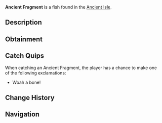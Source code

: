 {{FishInfobox
|image          = Ancient Fragment.png
|rarity         = Fragment
|sea            = First Sea
|location       = [[Ancient Isle]]
|sublocation    = 
|sources        = Fishing Rod
|radar_location = 
|xp             = 80
|weather        = 
|time           = 
|season         = 
|bait           = 
|base_weight    = 0.1
|base_value     = 500
|weight_range   = 0
|base_chance    = 0.01
|base_resil     = 100
}}
'''Ancient Fragment''' is a {{Rarity|Fragment}} fish found in the [[Ancient Isle]].

== Description ==
{{Description|A magical stone with an etching representing a mystical sea creature lost in time.|Bestiary Entry}}

== Obtainment ==
{{Description|Found in the oceans of Ancient Isles...|Bestiary Hint}}
{{Fish Availability|
Ancient Isle/Surrounding Ocean
|top_rods      = 
Ethereal Prism Rod\26263.99\86181.23;
Leviathan's Fang Rod\25812.38\100800.51;
Seraphic Rod\25092.47\86655.3;
No-Life Rod\24297.7\89987.98;
Rapid Rod\23988.53\126061.24;
Lucky Rod\18591.47\129873.01;
Resourceful Rod\21583.97\99438.48;
Flimsy Rod\15131.29\119580.53;
Firefly Rod\22547.49\154070.87;
Fast Rod\20807.03\150954.75;
Fungal Rod\18755.4\124768.93;
Training Rod\15036.04\90323.52;
Adventurer's Rod\14028.05\100475.77;
Rod Of The Forgotten Fang\23486.82\85992.19;
Challenger's Rod\22419.5\86180.58;
Rod Of The Depths\21147.68\84506.56;
Rod Of The Exalted One\20949.08\85258.39;
Zeus Rod\20354.67\80915.48;
Verdant Shear Rod\20350.01\86107.21;
Trident Rod\20071.35\99557.71;
Free Spirit Rod\20021.36\98817.76;
Blazebringer Rod\19764.23\88337.85;
Depthseeker Rod\18157.69\75389.66;
Avalanche Rod\16433.33\70510.35;
Volcanic Rod\15872.1\72950.48;
Steady Rod\6566.88\26817.16
|recommended   = Ethereal Prism Rod
}}

== Catch Quips ==
When catching an Ancient Fragment, the player has a chance to make one of the following exclamations:
* Woah a bone!

== Change History ==
{{Change History|{{subst:Current Version}}}}

== Navigation ==
{{Fish Navbox|Ancient Isle}}